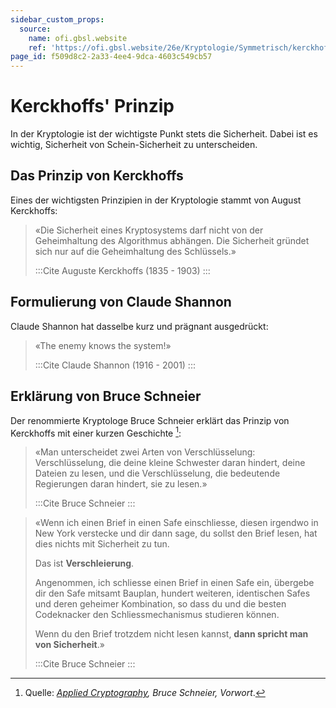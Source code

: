 ```yaml
---
sidebar_custom_props:
  source:
    name: ofi.gbsl.website
    ref: 'https://ofi.gbsl.website/26e/Kryptologie/Symmetrisch/kerckhoffs'
page_id: f509d8c2-2a33-4ee4-9dca-4603c549cb57
---
```


# Kerckhoffs' Prinzip
In der Kryptologie ist der wichtigste Punkt stets die Sicherheit. Dabei ist es wichtig, Sicherheit von Schein-Sicherheit zu unterscheiden.

## Das Prinzip von Kerckhoffs
Eines der wichtigsten Prinzipien in der Kryptologie stammt von August Kerckhoffs:
> «Die Sicherheit eines Kryptosystems darf nicht von der Geheimhaltung des Algorithmus abhängen. Die Sicherheit gründet sich nur auf die Geheimhaltung des Schlüssels.»
>
> :::Cite
> Auguste Kerckhoffs (1835 - 1903)
> :::

## Formulierung von Claude Shannon
Claude Shannon hat dasselbe kurz und prägnant ausgedrückt:
> «The enemy knows the system!»
>
> :::Cite
> Claude Shannon (1916 - 2001)
> :::

## Erklärung von Bruce Schneier
Der renommierte Kryptologe Bruce Schneier erklärt das Prinzip von Kerckhoffs mit einer kurzen Geschichte [^1]:
> «Man unterscheidet zwei Arten von Verschlüsselung: Verschlüsselung, die deine kleine Schwester daran hindert, deine Dateien zu lesen, und die Verschlüsselung, die bedeutende Regierungen daran hindert, sie zu lesen.»
>
> :::Cite
> Bruce Schneier
> :::

> «Wenn ich einen Brief in einen Safe einschliesse, diesen irgendwo in New York verstecke und dir dann sage, du sollst den Brief lesen, hat dies nichts mit Sicherheit zu tun.
>
> Das ist **Verschleierung**.
>
> Angenommen, ich schliesse einen Brief in einen Safe ein, übergebe dir den Safe mitsamt Bauplan, hundert weiteren, identischen Safes und deren geheimer Kombination, so dass du und die besten Codeknacker den Schliessmechanismus studieren können.
>
> Wenn du den Brief trotzdem nicht lesen kannst, **dann spricht man von Sicherheit**.»
>
> :::Cite
> Bruce Schneier
> :::

[^1]: Quelle: _[Applied Cryptography](https://www.schneier.com/books/applied-cryptography-2preface/), Bruce Schneier, Vorwort_.
